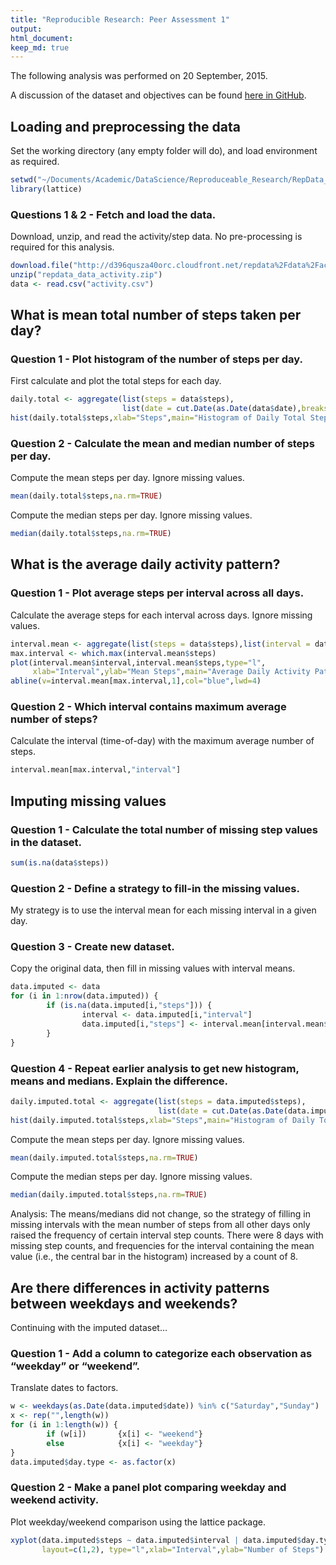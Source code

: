 ```yaml
---
title: "Reproducible Research: Peer Assessment 1"
output: 
html_document:
keep_md: true
---
```


The following analysis was performed on 20 September, 2015.

A discussion of the dataset and objectives can be found [here in GitHub](https://github.com/fsmithus/RepData_PeerAssessment1).


## Loading and preprocessing the data

Set the working directory (any empty folder will do), and load environment as required.
```r
setwd("~/Documents/Academic/DataScience/Reproduceable_Research/RepData_PeerAssessment1/")
library(lattice)
```

### Questions 1 & 2 - Fetch and load the data.
Download, unzip, and read the activity/step data. No pre-processing is required for this analysis.
```r
download.file("http://d396qusza40orc.cloudfront.net/repdata%2Fdata%2Factivity.zip","repdata_data_activity.zip")
unzip("repdata_data_activity.zip")
data <- read.csv("activity.csv")
```


## What is mean total number of steps taken per day?

### Question 1 - Plot histogram of the number of steps per day.
First calculate and plot the total steps for each day.
``` r
daily.total <- aggregate(list(steps = data$steps),
                         list(date = cut.Date(as.Date(data$date),breaks="day")),sum)
hist(daily.total$steps,xlab="Steps",main="Histogram of Daily Total Steps")
```

### Question 2 - Calculate the mean and median number of steps per day.
Compute the mean steps per day. Ignore missing values.
``` r
mean(daily.total$steps,na.rm=TRUE)
```

Compute the median steps per day. Ignore missing values.
``` r
median(daily.total$steps,na.rm=TRUE)
```


## What is the average daily activity pattern?

### Question 1 - Plot average steps per interval across all days.
Calculate the average steps for each interval across days. Ignore missing values.
``` r
interval.mean <- aggregate(list(steps = data$steps),list(interval = data$interval),mean,na.rm=TRUE)
max.interval <- which.max(interval.mean$steps)
plot(interval.mean$interval,interval.mean$steps,type="l",
     xlab="Interval",ylab="Mean Steps",main="Average Daily Activity Pattern")
abline(v=interval.mean[max.interval,1],col="blue",lwd=4)
```

### Question 2 - Which interval contains maximum average number of steps?
Calculate the interval (time-of-day) with the maximum average number of steps.
```r
interval.mean[max.interval,"interval"]
```


## Imputing missing values

### Question 1 - Calculate the total number of missing step values in the dataset.
```r
sum(is.na(data$steps))
```

### Question 2 - Define a strategy to fill-in the missing values.
My strategy is to use the interval mean for each missing interval in a given day.

### Question 3 - Create new dataset.
Copy the original data, then fill in missing values with interval means.
```r
data.imputed <- data
for (i in 1:nrow(data.imputed)) {
        if (is.na(data.imputed[i,"steps"])) {
                interval <- data.imputed[i,"interval"]
                data.imputed[i,"steps"] <- interval.mean[interval.mean$interval==interval,"steps"]
        }
}
```

### Question 4 - Repeat earlier analysis to get new histogram, means and medians. Explain the difference.

``` r
daily.imputed.total <- aggregate(list(steps = data.imputed$steps),
                                 list(date = cut.Date(as.Date(data.imputed$date),breaks="day")),sum)
hist(daily.imputed.total$steps,xlab="Steps",main="Histogram of Daily Total Steps")
```

Compute the mean steps per day. Ignore missing values.
``` r
mean(daily.imputed.total$steps,na.rm=TRUE)
```

Compute the median steps per day. Ignore missing values.
``` r
median(daily.imputed.total$steps,na.rm=TRUE)
```

Analysis: The means/medians did not change, so the strategy of filling in missing intervals with the mean number of steps from all other days only raised the frequency of certain interval step counts. There were 8 days with missing step counts, and frequencies for the interval containing the mean value (i.e., the central bar in the histogram) increased by a count of 8.


## Are there differences in activity patterns between weekdays and weekends?

Continuing with the imputed dataset...

### Question 1 - Add a column to categorize each observation as "weekday" or "weekend".
Translate dates to factors.
```r
w <- weekdays(as.Date(data.imputed$date)) %in% c("Saturday","Sunday")
x <- rep("",length(w))
for (i in 1:length(w)) {
        if (w[i])       {x[i] <- "weekend"}
        else            {x[i] <- "weekday"}
}
data.imputed$day.type <- as.factor(x)
```

### Question 2 - Make a panel plot comparing weekday and weekend activity.
Plot weekday/weekend comparison using the lattice package.
```r
xyplot(data.imputed$steps ~ data.imputed$interval | data.imputed$day.type,
       layout=c(1,2), type="l",xlab="Interval",ylab="Number of Steps")
```

